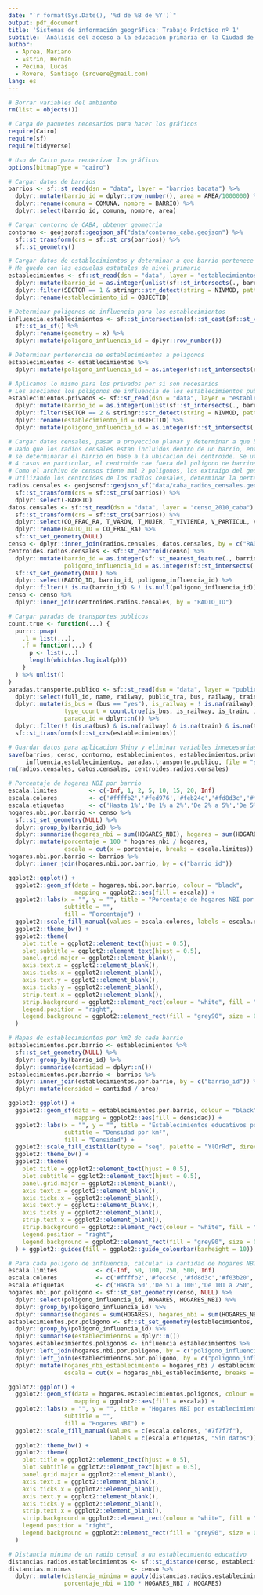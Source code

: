 ```yaml
---
date: "`r format(Sys.Date(), '%d de %B de %Y')`"
output: pdf_document
title: 'Sistemas de información geográfica: Trabajo Práctico nº 1'
subtitle: 'Análisis del acceso a la educación primaria en la Ciudad de Buenos Aires'
author: 
  - Aprea, Mariano
  - Estrin, Hernán
  - Pecina, Lucas
  - Rovere, Santiago (srovere@gmail.com)
lang: es
---
```


```r
# Borrar variables del ambiente
rm(list = objects())

# Carga de paquetes necesarios para hacer los gráficos
require(Cairo)
require(sf)
require(tidyverse)

# Uso de Cairo para renderizar los gráficos
options(bitmapType = "cairo")

# Cargar datos de barrios
barrios <- sf::st_read(dsn = "data", layer = "barrios_badata") %>%
  dplyr::mutate(barrio_id = dplyr::row_number(), area = AREA/1000000) %>%
  dplyr::rename(comuna = COMUNA, nombre = BARRIO) %>%
  dplyr::select(barrio_id, comuna, nombre, area)

# Cargar contorno de CABA, obtener geometria
contorno <- geojsonsf::geojson_sf("data/contorno_caba.geojson") %>%
  sf::st_transform(crs = sf::st_crs(barrios)) %>%
  sf::st_geometry()

# Cargar datos de establecimientos y determinar a que barrio pertenece cada uno de ellos
# Me quedo con las escuelas estatales de nivel primario
establecimientos <- sf::st_read(dsn = "data", layer = "establecimientos-educativos") %>%
  dplyr::mutate(barrio_id = as.integer(unlist(sf::st_intersects(., barrios)))) %>%
  dplyr::filter(SECTOR == 1 & stringr::str_detect(string = NIVMOD, pattern = "PriCom")) %>%
  dplyr::rename(establecimiento_id = OBJECTID)

# Determinar poligonos de influencia para los establecimientos
influencia.establecimientos <- sf::st_intersection(sf::st_cast(sf::st_voronoi(sf::st_union(establecimientos), contorno)), contorno) %>%
  sf::st_as_sf() %>%
  dplyr::rename(geometry = x) %>%
  dplyr::mutate(poligono_influencia_id = dplyr::row_number())

# Determinar pertenencia de establecimientos a poligonos
establecimientos <- establecimientos %>%
  dplyr::mutate(poligono_influencia_id = as.integer(sf::st_intersects(establecimientos, influencia.establecimientos)))

# Aplicamos lo mismo para los privados por si son necesarios
# Les asociamos los poligonos de influencia de los establecimientos publicos
establecimientos.privados <- sf::st_read(dsn = "data", layer = "establecimientos-educativos") %>%
  dplyr::mutate(barrio_id = as.integer(unlist(sf::st_intersects(., barrios)))) %>%
  dplyr::filter(SECTOR == 2 & stringr::str_detect(string = NIVMOD, pattern = "PriCom")) %>%
  dplyr::rename(establecimiento_id = OBJECTID) %>%
  dplyr::mutate(poligono_influencia_id = as.integer(sf::st_intersects(., influencia.establecimientos)))

# Cargar datos censales, pasar a proyeccion planar y determinar a que barrio pertenece cada uno de ellos
# Dado que los radios censales estan incluidos dentro de un barrio, entonces para evitar problemas de proyeccion
# se determinarar el barrio en base a la ubicacion del centroide. Se utiliza st_nearest_feature porque para
# 4 casos en particular, el centroide cae fuera del poligono de barrios (por los "huecos" que tiene)
# Como el archivo de censos tiene mal 2 poligonos, los extraigo del geojson y luego hago join con los datos censales.
# Utilizando los centroides de los radios censales, determinar la pertenencia a los poligonos de influencia.
radios.censales <- geojsonsf::geojson_sf("data/caba_radios_censales.geojson") %>%
  sf::st_transform(crs = sf::st_crs(barrios)) %>%
  dplyr::select(-BARRIO)
datos.censales <- sf::st_read(dsn = "data", layer = "censo_2010_caba") %>%
  sf::st_transform(crs = sf::st_crs(barrios)) %>%
  dplyr::select(CO_FRAC_RA, T_VARON, T_MUJER, T_VIVIENDA, V_PARTICUL, V_COLECTIV) %>%
  dplyr::rename(RADIO_ID = CO_FRAC_RA) %>%
  sf::st_set_geometry(NULL)
censo <- dplyr::inner_join(radios.censales, datos.censales, by = c("RADIO_ID"))
centroides.radios.censales <- sf::st_centroid(censo) %>%
  dplyr::mutate(barrio_id = as.integer(sf::st_nearest_feature(., barrios)),
                poligono_influencia_id = as.integer(sf::st_intersects(., influencia.establecimientos))) %>%
  sf::st_set_geometry(NULL) %>%
  dplyr::select(RADIO_ID, barrio_id, poligono_influencia_id) %>%
  dplyr::filter(! is.na(barrio_id) & ! is.null(poligono_influencia_id))
censo <- censo %>%
  dplyr::inner_join(centroides.radios.censales, by = "RADIO_ID")

# Cargar paradas de transportes publicos
count.true <- function(...) {
  purrr::pmap(
    .l = list(...),
    .f = function(...) {
      p <- list(...)
      length(which(as.logical(p)))
    }
  ) %>% unlist()
}
paradas.transporte.publico <- sf::st_read(dsn = "data", layer = "public_transport_stops_caba") %>%
  dplyr::select(full_id, name, railway, public_tra, bus, railway, train, tram) %>%
  dplyr::mutate(is_bus = (bus == "yes"), is_railway = ! is.na(railway), is_train = (train == "yes"), is_tram = (tram == "yes"),
                type_count = count.true(is_bus, is_railway, is_train, is_tram),
                parada_id = dplyr::n()) %>%
  dplyr::filter(! (is.na(bus) & is.na(railway) & is.na(train) & is.na(tram))) %>%
  sf::st_transform(sf::st_crs(establecimientos))

# Guardar datos para aplicacion Shiny y eliminar variables innecesarias
save(barrios, censo, contorno, establecimientos, establecimientos.privados,
     influencia.establecimientos, paradas.transporte.publico, file = "sdig-2020-tp1/Dataset.RData")
rm(radios.censales, datos.censales, centroides.radios.censales)
```

```r
# Porcentaje de hogares NBI por barrio
escala.limites         <- c(-Inf, 1, 2, 5, 10, 15, 20, Inf)
escala.colores         <- c('#ffffb2','#fed976','#feb24c','#fd8d3c','#fc4e2a','#e31a1c','#b10026')
escala.etiquetas       <- c('Hasta 1%','De 1% a 2%','De 2% a 5%','De 5% a 10%', 'De 10% a 15%', 'De 15% a 20%', 'Más de 20%')
hogares.nbi.por.barrio <- censo %>%
  sf::st_set_geometry(NULL) %>%
  dplyr::group_by(barrio_id) %>%
  dplyr::summarise(hogares_nbi = sum(HOGARES_NBI), hogares = sum(HOGARES)) %>%
  dplyr::mutate(porcentaje = 100 * hogares_nbi / hogares,
                escala = cut(x = porcentaje, breaks = escala.limites))
hogares.nbi.por.barrio <- barrios %>%
  dplyr::inner_join(hogares.nbi.por.barrio, by = c("barrio_id"))

ggplot2::ggplot() +
  ggplot2::geom_sf(data = hogares.nbi.por.barrio, colour = "black",
                   mapping = ggplot2::aes(fill = escala)) +
  ggplot2::labs(x = "", y = "", title = "Porcentaje de hogares NBI por barrio",
                subtitle = "",
                fill = "Porcentaje") +
  ggplot2::scale_fill_manual(values = escala.colores, labels = escala.etiquetas) +
  ggplot2::theme_bw() +
  ggplot2::theme(
    plot.title = ggplot2::element_text(hjust = 0.5),
    plot.subtitle = ggplot2::element_text(hjust = 0.5),
    panel.grid.major = ggplot2::element_blank(),
    axis.text.x = ggplot2::element_blank(),
    axis.ticks.x = ggplot2::element_blank(),
    axis.text.y = ggplot2::element_blank(),
    axis.ticks.y = ggplot2::element_blank(),
    strip.text.x = ggplot2::element_blank(),
    strip.background = ggplot2::element_rect(colour = "white", fill = "white"),
    legend.position = "right",
    legend.background = ggplot2::element_rect(fill = "grey90", size = 0.1, linetype = "solid", colour = "black")
  )
```

```r
# Mapas de establecimientos por km2 de cada barrio
establecimientos.por.barrio <- establecimientos %>%
  sf::st_set_geometry(NULL) %>%
  dplyr::group_by(barrio_id) %>%
  dplyr::summarise(cantidad = dplyr::n())
establecimientos.por.barrio <- barrios %>%
  dplyr::inner_join(establecimientos.por.barrio, by = c("barrio_id")) %>%
  dplyr::mutate(densidad = cantidad / area)

ggplot2::ggplot() +
  ggplot2::geom_sf(data = establecimientos.por.barrio, colour = "black",
                   mapping = ggplot2::aes(fill = densidad)) +
  ggplot2::labs(x = "", y = "", title = "Establecimientos educativos por barrio",
                subtitle = "Densidad por km²",
                fill = "Densidad") +
  ggplot2::scale_fill_distiller(type = "seq", palette = "YlOrRd", direction = 1) +
  ggplot2::theme_bw() +
  ggplot2::theme(
    plot.title = ggplot2::element_text(hjust = 0.5),
    plot.subtitle = ggplot2::element_text(hjust = 0.5),
    panel.grid.major = ggplot2::element_blank(),
    axis.text.x = ggplot2::element_blank(),
    axis.ticks.x = ggplot2::element_blank(),
    axis.text.y = ggplot2::element_blank(),
    axis.ticks.y = ggplot2::element_blank(),
    strip.text.x = ggplot2::element_blank(),
    strip.background = ggplot2::element_rect(colour = "white", fill = "white"),
    legend.position = "right",
    legend.background = ggplot2::element_rect(fill = "grey90", size = 0.1, linetype = "solid", colour = "black")
  ) + ggplot2::guides(fill = ggplot2::guide_colourbar(barheight = 10))
```

```r
# Para cada poligono de influencia, calcular la cantidad de hogares NBI por establecimiento
escala.limites           <- c(-Inf, 50, 100, 250, 500, Inf)
escala.colores           <- c('#ffffb2','#fecc5c','#fd8d3c','#f03b20','#bd0026')
escala.etiquetas         <- c('Hasta 50','De 51 a 100','De 101 a 250','De 250 a 500', 'Más de 500')
hogares.nbi.por.poligono <- sf::st_set_geometry(censo, NULL) %>%
  dplyr::select(poligono_influencia_id, HOGARES, HOGARES_NBI) %>%
  dplyr::group_by(poligono_influencia_id) %>%
  dplyr::summarise(hogares = sum(HOGARES), hogares_nbi = sum(HOGARES_NBI))
establecimientos.por.poligono <- sf::st_set_geometry(establecimientos, NULL) %>%
  dplyr::group_by(poligono_influencia_id) %>%
  dplyr::summarise(establecimientos = dplyr::n())
hogares.establecimientos.poligonos <- influencia.establecimientos %>%
  dplyr::left_join(hogares.nbi.por.poligono, by = c("poligono_influencia_id")) %>%
  dplyr::left_join(establecimientos.por.poligono, by = c("poligono_influencia_id")) %>%
  dplyr::mutate(hogares_nbi_establecimiento = hogares_nbi / establecimientos,
                escala = cut(x = hogares_nbi_establecimiento, breaks = escala.limites))

ggplot2::ggplot() +
  ggplot2::geom_sf(data = hogares.establecimientos.poligonos, colour = "black",
                   mapping = ggplot2::aes(fill = escala)) +
  ggplot2::labs(x = "", y = "", title = "Hogares NBI por establecimientos educativos",
                subtitle = "",
                fill = "Hogares NBI") +
  ggplot2::scale_fill_manual(values = c(escala.colores, "#7f7f7f"), 
                             labels = c(escala.etiquetas, "Sin datos")) +
  ggplot2::theme_bw() +
  ggplot2::theme(
    plot.title = ggplot2::element_text(hjust = 0.5),
    plot.subtitle = ggplot2::element_text(hjust = 0.5),
    panel.grid.major = ggplot2::element_blank(),
    axis.text.x = ggplot2::element_blank(),
    axis.ticks.x = ggplot2::element_blank(),
    axis.text.y = ggplot2::element_blank(),
    axis.ticks.y = ggplot2::element_blank(),
    strip.text.x = ggplot2::element_blank(),
    strip.background = ggplot2::element_rect(colour = "white", fill = "white"),
    legend.position = "right",
    legend.background = ggplot2::element_rect(fill = "grey90", size = 0.1, linetype = "solid", colour = "black")
  )
```

```r
# Distancia mínima de un radio censal a un establecimiento educativo
distancias.radios.establecimientos <- sf::st_distance(censo, establecimientos)
distancias.minimas                 <- censo %>%
  dplyr::mutate(distancia_minima = apply(distancias.radios.establecimientos, MARGIN = 1, FUN = min),
                porcentaje_nbi = 100 * HOGARES_NBI / HOGARES)
```
